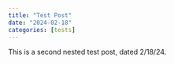 ```yaml
---
title: "Test Post"
date: "2024-02-18"
categories: [tests]
---
```


This is a second nested test post, dated 2/18/24.
